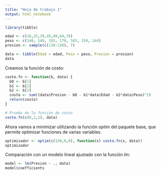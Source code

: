 ```yaml
---
title: "Hoja de trabajo 1"
output: html_notebook
---
```


```r
library(tibble)

edad <- c(16,25,39,45,49,64,70)
peso <- c(140, 149, 165, 170, 165, 159, 144)
presion <- sample(c(110:130), 7)

data <- tibble(Edad = edad, Peso = peso, Presion = presion)
data
```

Creamos la función de costo:
```r
costo.fn <- function(b, data) {
  b0 <- b[1]
  b1 <- b[2]
  b2 <- b[3]
  costo <- sum((data$Presion - b0 - b1*data$Edad - b2*data$Peso)^2)
  return(costo)
}

# Prueba de la función de costo
costo.fn(c(0,1,1), data)
```

Ahora vamos a minimizar utilizando la función *optim* del paquete base, que permite optimizar funciones de varias variables.

```r
optimizador <- optim(c(150,0,0), function(x) costo.fn(x, data))
optimizador
```

Comparación con un modelo lineal ajustado con la función *lm*:

```r
model <- lm(Presion ~ ., data)
model$coefficients
```
 
